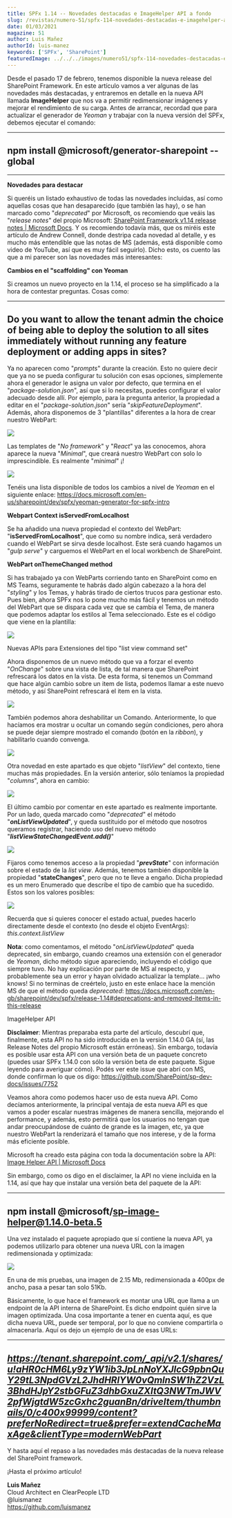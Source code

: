```yaml
---
title: SPFx 1.14 -- Novedades destacadas e ImageHelper API a fondo
slug: /revistas/numero-51/spfx-114-novedades-destacadas-e-imagehelper-api-a-fondo
date: 01/03/2021
magazine: 51
author: Luis Mañez
authorId: luis-manez
keywords: ['SPFx', 'SharePoint']
featuredImage: ../../../images/numero51/spfx-114-novedades-destacadas-e-imagehelper-api-a-fondo/image1.png
---
```



Desde el pasado 17 de febrero, tenemos disponible la nueva release del
SharePoint Framework. En este artículo vamos a ver algunas de las
novedades más destacadas, y entraremos en detalle en la nueva API
llamada **ImageHelper** que nos va a permitir redimensionar imágenes y
mejorar el rendimiento de su carga. Antes de arrancar, recordad que para
actualizar el generador de *Yeoman* y trabajar con la nueva versión del
SPFx, debemos ejecutar el comando:

  -----------------------------------------------------------------------
  npm install @microsoft/generator-sharepoint --global
  -----------------------------------------------------------------------

  -----------------------------------------------------------------------

**Novedades para destacar**

Si queréis un listado exhaustivo de todas las novedades incluidas, así
como aquellas cosas que han desaparecido (que también las hay), o se han
marcado como "*deprecated*" por Microsoft, os recomiendo que veáis las
"*release notes*" del propio Microsoft: [SharePoint Framework v1.14
release notes | Microsoft
Docs](https://docs.microsoft.com/en-gb/sharepoint/dev/spfx/release-1.14).
Y os recomiendo todavía más, que os miréis este artículo de Andrew
Connell, donde destripa cada novedad al detalle, y es mucho más
entendible que las notas de MS (además, está disponible como video de
YouTube, así que es muy fácil seguirlo). Dicho esto, os cuento las que a
mi parecer son las novedades más interesantes:

**Cambios en el "scaffolding" con Yeoman**

Si creamos un nuevo proyecto en la 1.14, el proceso se ha simplificado a
la hora de contestar preguntas. Cosas como:

  -----------------------------------------------------------------------
  Do you want to allow the tenant admin the choice of being able to
  deploy the solution to all sites immediately without running any
  feature deployment or adding apps in sites?
  -----------------------------------------------------------------------

Ya no aparecen como "*prompts*" durante la creación. Esto no quiere
decir que ya no se pueda configurar tu solución con esas opciones,
simplemente ahora el generador le asigna un valor por defecto, que
termina en el "*package-solution.json*", así que si lo necesitas, puedes
configurar el valor adecuado desde allí. Por ejemplo, para la pregunta
anterior, la propiedad a editar en el "*package-solution.json*" sería
"*skipFeatureDeployment*". Además, ahora disponemos de 3 "plantillas"
diferentes a la hora de crear nuestro WebPart:

![](../../../images/numero51/spfx-114-novedades-destacadas-e-imagehelper-api-a-fondo/image1.png)

Las templates de "*No framework*" y "*React*" ya las conocemos, ahora
aparece la nueva "*Minimal*", que creará nuestro WebPart con solo lo
imprescindible. Es realmente "*minimal*" ¡!

![](../../../images/numero51/spfx-114-novedades-destacadas-e-imagehelper-api-a-fondo/image2.png)

Tenéis una lista disponible de todos los cambios a nivel de *Yeoman* en
el siguiente enlace:
https://docs.microsoft.com/en-us/sharepoint/dev/spfx/yeoman-generator-for-spfx-intro

**Webpart Context isServedFromLocalhost**

Se ha añadido una nueva propiedad el contexto del WebPart:
"**isServedFromLocalhost**", que como su nombre indica, será verdadero
cuando el WebPart se sirva desde localhost. Este será cuando hagamos un
"*gulp serve*" y carguemos el WebPart en el local workbench de
SharePoint.

**WebPart onThemeChanged method**

Si has trabajado ya con WebParts corriendo tanto en SharePoint como en
MS Teams, seguramente te habrás dado algún cabezazo a la hora del
"*styling*" y los Temas, y habrás tirado de ciertos trucos para
gestionar esto. Pues bien, ahora SPFx nos lo pone mucho más fácil y
tenemos un método del WebPart que se dispara cada vez que se cambia el
Tema, de manera que podemos adaptar los estilos al Tema seleccionado.
Este es el código que viene en la plantilla:

![](../../../images/numero51/spfx-114-novedades-destacadas-e-imagehelper-api-a-fondo/image3.png)

Nuevas APIs para Extensiones del tipo "list view command set"

Ahora disponemos de un nuevo método que va a forzar el evento
"*OnChange*" sobre una vista de lista, de tal manera que SharePoint
refrescará los datos en la vista. De esta forma, si tenemos un Command
que hace algún cambio sobre un item de lista, podemos llamar a este
nuevo método, y así SharePoint refrescará el item en la vista.

![](../../../images/numero51/spfx-114-novedades-destacadas-e-imagehelper-api-a-fondo/image4.png)

También podemos ahora deshabilitar un Comando. Anteriormente, lo que
hacíamos era mostrar u ocultar un comando según condiciones, pero ahora
se puede dejar siempre mostrado el comando (botón en la *ribbon*), y
habilitarlo cuando convenga.

![](../../../images/numero51/spfx-114-novedades-destacadas-e-imagehelper-api-a-fondo/image5.png)

Otra novedad en este apartado es que objeto "*listView*" del contexto,
tiene muchas más propiedades. En la versión anterior, sólo teníamos la
propiedad "*columns*", ahora en cambio:

![](../../../images/numero51/spfx-114-novedades-destacadas-e-imagehelper-api-a-fondo/image6.png)

El último cambio por comentar en este apartado es realmente importante.
Por un lado, queda marcado como "*deprecated*" el método
"***onListViewUpdated***", y queda sustituido por el método que nosotros
queramos registrar, haciendo uso del nuevo método
"***listViewStateChangedEvent.add()***"

![](../../../images/numero51/spfx-114-novedades-destacadas-e-imagehelper-api-a-fondo/image7.png)

Fijaros como tenemos acceso a la propiedad "***prevState***" con
información sobre el estado de la *list view*. Además, tenemos también
disponible la propiedad "**stateChanges**", pero que no te lleve a
engaño. Dicha propiedad es un mero Enumerado que describe el tipo de
cambio que ha sucedido. Estos son los valores posibles:

![](../../../images/numero51/spfx-114-novedades-destacadas-e-imagehelper-api-a-fondo/image8.png)

Recuerda que si quieres conocer el estado actual, puedes hacerlo
directamente desde el contexto (no desde el objeto EventArgs):
*this.context.listView*

**Nota**: como comentamos, el método "*onListViewUpdated*" queda
deprecated, sin embargo, cuando creamos una extensión con el generador
de *Yeoman*, dicho método sigue apareciendo, incluyendo el código que
siempre tuvo. No hay explicación por parte de MS al respecto, y
probablemente sea un error y hayan olvidado actualizar la template...
¡who knows!
Si no terminas de creértelo, justo en este enlace hace la mención MS de
que el método queda *deprecated*:
https://docs.microsoft.com/en-gb/sharepoint/dev/spfx/release-1.14#deprecations-and-removed-items-in-this-release

ImageHelper API

**Disclaimer**: Mientras preparaba esta parte del artículo, descubrí
que, finalmente, esta API no ha sido introducida en la versión 1.14.0 GA
(sí, las Release Notes del propio Microsoft están erróneas). Sin
embargo, todavía es posible usar esta API con una versión beta de un
paquete concreto (puedes usar SPFx 1.14.0 con sólo la versión beta de
este paquete. Sigue leyendo para averiguar cómo). Podés ver este issue
que abrí con MS, donde confirman lo que os digo:
https://github.com/SharePoint/sp-dev-docs/issues/7752

Veamos ahora como podemos hacer uso de esta nueva API. Como decíamos
anteriormente, la principal ventaja de esta nueva API es que vamos a
poder escalar nuestras imágenes de manera sencilla, mejorando el
performance, y además, esto permitirá que los usuarios no tengan que
andar preocupándose de cuánto de grande es la imagen, etc, ya que
nuestro WebPart la renderizará el tamaño que nos interese, y de la forma
más eficiente posible.

Microsoft ha creado esta página con toda la documentación sobre la API:
[Image Helper API | Microsoft
Docs](https://docs.microsoft.com/en-gb/sharepoint/dev/spfx/image-helper-api)

Sin embargo, como os digo en el disclaimer, la API no viene incluida en
la 1.14, así que hay que instalar una versión beta del paquete de la
API:

  -----------------------------------------------------------------------
  npm install @microsoft/sp-image-helper@1.14.0-beta.5
  -----------------------------------------------------------------------

Una vez instalado el paquete apropiado que sí contiene la nueva API, ya
podemos utilizarlo para obtener una nueva URL con la imagen
redimensionada y optimizada:

![](../../../images/numero51/spfx-114-novedades-destacadas-e-imagehelper-api-a-fondo/image9.png)

En una de mis pruebas, una imagen de 2.15
Mb, redimensionada a 400px de ancho, pasa a pesar tan solo 51Kb.

Básicamente, lo que hace el framework es montar una URL que llama a un
endpoint de la API interna de SharePoint. Es dicho endpoint quién sirve
la imagen optimizada. Una cosa importante a tener en cuenta aquí, es que
dicha nueva URL, puede ser temporal, por lo que no conviene compartirla
o almacenarla. Aquí os dejo un ejemplo de una de esas URLs:

  ------------------------------------------------------------------------------------------------------------------------------------------------------------------------------------------------------------------------------------------------------------------------------------------------------------
  *https://tenant.sharepoint.com/_api/v2.1/shares/u!aHR0cHM6Ly9zYW1ib3JpLnNoYXJlcG9pbnQuY29tL3NpdGVzL2JhdHRlYW0vQmlnSW1hZ2VzL3BhdHJpY2stbGFuZ3dhbGxuZXItQ3NWTmJWV2pfWjgtdW5zcGxhc2guanBn/driveItem/thumbnails/0/c400x99999/content?preferNoRedirect=true&prefer=extendCacheMaxAge&clientType=modernWebPart*
  ------------------------------------------------------------------------------------------------------------------------------------------------------------------------------------------------------------------------------------------------------------------------------------------------------------

Y hasta aquí el repaso a las novedades más destacadas de la nueva
release del SharePoint framework.

¡Hasta el próximo artículo!

**Luis Mañez** <br /> 
Cloud Architect en ClearPeople LTD <br /> 
@luismanez <br /> 
https://github.com/luismanez 
 
